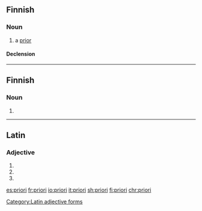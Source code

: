 ==Finnish==

===Noun===
{{fi-noun}}

# a [[prior]]

====Declension====
{{fi-decl-paperi|prior|a}}

----

==Finnish==

===Noun===
{{head|it|noun plural form|g=m}}

# {{plural of|priore|lang=it}}

----

==Latin==

===Adjective===
{{head|la|adjective form|head=priorī}}

# {{inflection of|prior||dat|m|s|lang=la}}
# {{inflection of|prior||dat|f|s|lang=la}}
# {{inflection of|prior||dat|n|s|lang=la}}

[[Category:Latin adjective forms]]

[[es:priori]]
[[fr:priori]]
[[io:priori]]
[[it:priori]]
[[sh:priori]]
[[fi:priori]]
[[chr:priori]]